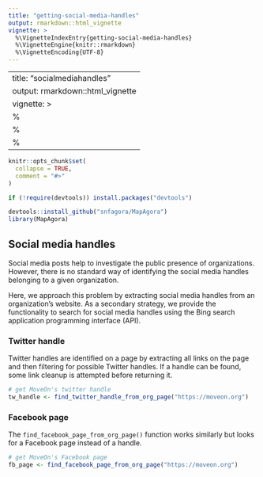 ```yaml
---
title: "getting-social-media-handles"
output: rmarkdown::html_vignette
vignette: >
  %\VignetteIndexEntry{getting-social-media-handles}
  %\VignetteEngine{knitr::rmarkdown}
  %\VignetteEncoding{UTF-8}
---
```


---
title: "socialmediahandles"
output: rmarkdown::html_vignette
vignette: >
  %\VignetteIndexEntry{socialmediahandles}
  %\VignetteEngine{knitr::rmarkdown}
  %\VignetteEncoding{UTF-8}
---

```r
knitr::opts_chunk$set(
  collapse = TRUE,
  comment = "#>"
)
```

```r
if (!require(devtools)) install.packages("devtools")

devtools::install_github("snfagora/MapAgora")
library(MapAgora)
```

## Social media handles

Social media posts help to investigate the public presence of organizations. However, there is no standard way of identifying the social media handles belonging to a given organization.

Here, we approach this problem by extracting social media handles from an organization's website. As a secondary strategy, we provide the functionality to search for social media handles using the Bing search application programming interface (API).

### Twitter handle

Twitter handles are identified on a page by extracting all links on the page and then filtering for possible Twitter handles. If a handle can be found, some link cleanup is attempted before returning it.

```r
# get MoveOn's twitter handle
tw_handle <- find_twitter_handle_from_org_page("https://moveon.org")
```

### Facebook page

The `find_facebook_page_from_org_page()` function works similarly but looks for a Facebook page instead of a handle.

```r
# get MoveOn's Facebook page
fb_page <- find_facebook_page_from_org_page("https://moveon.org")
```
